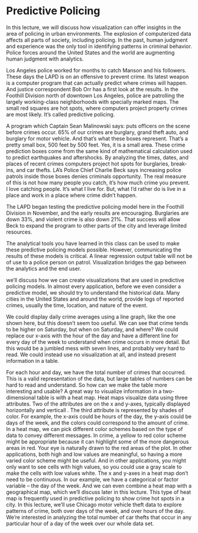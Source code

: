 Predictive Policing
========================================================

In this lecture, we will discuss how visualization can offer insights in the area of policing in urban environments. The explosion of computerized data affects all parts of society, including policing. In the past, human judgment and experience was the only tool in identifying patterns in criminal behavior. Police forces around the United States and the world are augmenting human judgment with analytics.

Los Angeles police worked for months to catch Manson and his followers. These days the LAPD is on an offensive to prevent crime. Its latest weapon is a computer program that can actually predict where crimes will happen.
And justice correspondent Bob Orr has a first look at the results. In the Foothill Division north of downtown Los Angeles, police are patrolling the largely working-class neighborhoods with specially marked maps. The small red squares are hot spots, where computers project property crimes are most likely. It's called predictive policing.

A program which Captain Sean Malinowski says: puts officers on the scene before crimes occur. 65% of our crimes are burglary, grand theft auto, and burglary for motor vehicle. And that's what these boxes represent. That's a pretty small box, 500 feet by 500 feet. Yes, it is a small area. These crime prediction boxes come from the same kind of mathematical calculation used to predict earthquakes and aftershocks. By analyzing the times, dates, and places of recent crimes computers project hot spots for burglaries, break-ins, and car thefts. LA's Police Chief Charlie Beck says increasing police patrols inside those boxes denies criminals opportunity. The real measure of this is not how many people you catch, it's how much crime you prevent. I love catching people. It's what I live for. But, what I'd rather do is live in a place and work in a place where crime didn't happen.

The LAPD began testing the predictive policing model here in the Foothill Division in November, and the early results are encouraging. Burglaries are down 33%, and violent crime is also down 21%. That success will allow Beck to expand the program to other parts of the city and leverage limited resources.

The analytical tools you have learned in this class can be used to make these predictive policing models possible. However, communicating the results of these models is critical. A linear regression output table will not be of use to a police person on patrol. Visualization bridges the gap between the analytics and the end user.

we'll discuss how we can create visualizations that are used in predictive policing models. In almost every application, before we even consider a predictive model, we should try to understand the historical data. Many cities in the United States and around the world, provide logs of reported crimes, usually the time, location, and nature of the event.

We could display daily crime averages using a line graph, like the one shown here, but this doesn't seem too useful. We can see that crime tends to be higher on Saturday, but when on Saturday, and where? We could replace our x-axis with the hour of the day and have a different line for every day of the week to understand when crime occurs in more detail. But this would be a jumbled mess with seven lines, and probably very hard to read.  We could instead use no visualization at all, and instead present information in a table.

For each hour and day, we have the total number of crimes that occurred. This is a valid representation of the data, but large tables of numbers can be hard to read and understand. So how can we make the table more interesting and usable? A great way to visualize information in a two-dimensional table is with a heat map. Heat maps visualize data using three attributes. Two of the attributes are on the x and y-axes, typically displayed horizontally and verticall . The third attribute is represented by shades of color. For example, the x-axis could be hours of the day, the y-axis could be days of the week, and the colors could correspond to the amount of crime. In a heat map, we can pick different color schemes based on the type of data to convey different messages. In crime, a yellow to red color scheme might be appropriate because it can highlight some of the more dangerous areas in red. Your eye is naturally drawn to the red areas of the plot. In other applications, both high and low values are meaningful, so having a more varied color scheme might be useful. And in other applications, you might only want to see cells with high values, so you could use a gray scale to make the cells with low values white. The x and y-axes in a heat map don't need to be continuous.
In our example, we have a categorical or factor variable -- the day of the week. And we can even combine a heat map with a geographical map, which we'll discuss later in this lecture. This type of heat map is frequently used in predictive policing to show crime hot spots in a city. In this lecture, we'll use Chicago motor vehicle theft data to explore patterns of crime, both over days of the week, and over hours of the day. We're interested in analyzing the total number of car thefts that occur in any particular hour of a day of the week over our whole data set. 